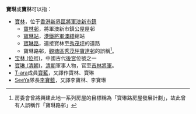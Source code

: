 '''寶琳'''或'''寶林'''可以指：
* [[寶林|寶林]]，位于[[香港|香港]][[新界區|新界區]][[將軍澳新市鎮|將軍澳新市鎮]]
**[[寶林邨|寶林邨]]，將軍澳新市鎮公屋屋邨
**[[寶琳站|寶琳站]]，[[港鐵|港鐵]][[將軍澳綫|將軍澳綫]]總站
**[[寶琳路|寶琳路]]，連接寶林至[[秀茂坪|秀茂坪]]的道路
**寶琳路邨，[[觀塘區|觀塘區]][[秀茂坪|秀茂坪]][[寶達邨|寶達邨]]的誤稱<ref>房委會曾將興建此地一系列房屋的目標稱為「寶琳路房屋發展計劃」，故此曾有人誤稱作「寶琳路邨」</ref>。
*[[宝林_(位号)|宝林 (位号)]]，中國古代[[後宮|後宮]]位號之一
*[[寶琳_(清朝)|寶琳 (清朝)]]，[[清朝|清朝]]軍事人物，官至[[吉林將軍|吉林將軍]]。
* [[T-ara|T-ara]]成員[[全寶藍|寶藍]]，又譯作寶林、寶琳
* [[SeeYa|SeeYa]]隊長[[李寶藍|李寶藍]]，又譯李寶林、李寶琳
{{disambig|Cat=二字中國相關消歧義}}